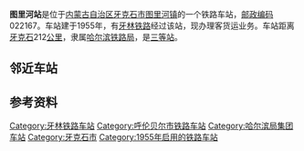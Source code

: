 {{noteTA
|1=zh-cn:始发车次; zh-hk:列車班次;
|2=zh-cn:车次; zh-hk:班次;
}}
{{Distinguish|伊图里河站}}
{{Infobox China railway station
|车站名称 = 图里河站
|图片 = Missing image text.svg
|图片介绍 = 
|其他名称 = 
|车站拼音 = Tulihe
|英文名称 = Tulihe Railway Station
|车站代码 = 58289<ref>{{cite book|title=中华人民共和国铁路车站代码（GB/T 10302-2010）|publisher=中国标准出版社|year=2010|isbn=155066140495|ignore-isbn-error=true|pages=36}}</ref>
|电报码 = TEX<ref>{{cite book|author=铁道部电子计算技术中心, 铁道部运输局|title=铁路车站站名代码表：TMIS使用|publisher=中国铁道出版社|location=北京|year=1998|isbn=9787113030995|pages=14}}</ref>
|拼音码 = TLH
|车站类型 = 客货运站
|技术性质 = 
|业务性质 = 
|始建时间 = 
|开通运营 = 
|车站位置 = [[内蒙古自治区|内蒙古自治区]][[呼伦贝尔市|呼伦贝尔市]][[牙克石市|牙克石市]][[图里河镇|图里河镇]]
|坐标 = {{coord|50.482056|N|121.667198|E|display=inline,title}}
|归属 = [[哈尔滨铁路局|哈尔滨铁路局]][[海拉尔车务段|海拉尔车务段]]
|线路 = [[牙林铁路|牙林铁路]]
|车站等级 = [[三等站_(中国大陆)|三等站]]
|使用状态 = 运营中
|股道数目 = 
|正线 = 
|到发线 = 
|其它线 = 
|月台数目 = 
|侧式站台 = 
|岛式站台 = 
|站台面 = 
|网站 = 
|站线配置图 = 
|站线配置图宽度 = 
}}
'''图里河站'''是位于[[内蒙古自治区|内蒙古自治区]][[牙克石市|牙克石市]][[图里河镇|图里河镇]]的一个铁路车站，[[邮政编码|邮政编码]]022167。车站建于1955年，有[[牙林铁路|牙林铁路]]经过该站，现办理客货运业务。车站距离[[牙克石|牙克石]]212[[公里|公里]]，隶属[[哈尔滨铁路局|哈尔滨铁路局]]，是[[三等站_(中铁)|三等站]]。

== 邻近车站 ==
{{start rail box|[[File:China_Railways.svg|16px]] [[中国铁路|中国铁路]]}}
{{s-inop|[[西尼气站|西尼气站]]|{{站|牙克石}}方向}}
{{s-line|[[牙林铁路|牙林铁路]]<br />图里河站}}
{{s-inop|[[道木达站|道木达站]]|{{站|满归}}方向}}
{{end box}}

== 参考资料 ==
{{reflist}}

{{牙林铁路}}
{{铁路车站小作品}}
{{内蒙古小作品}}

[[Category:牙林铁路车站|Category:牙林铁路车站]]
[[Category:呼伦贝尔市铁路车站|Category:呼伦贝尔市铁路车站]]
[[Category:哈尔滨局集团车站|Category:哈尔滨局集团车站]]
[[Category:牙克石市|Category:牙克石市]]
[[Category:1955年启用的铁路车站|Category:1955年启用的铁路车站]]